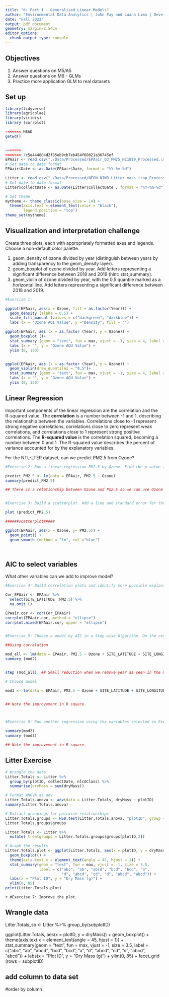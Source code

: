```yaml
---
title: "6: Part 1 - Generalized Linear Models"
author: "Environmental Data Analytics | John Fay and Luana Lima | Developed by Kateri Salk"
date: "Fall 2022"
output: pdf_document
geometry: margin=2.54cm
editor_options: 
  chunk_output_type: console
---
```


## Objectives
1. Answer questions on M5/A5
2. Answer questions on M6 - GLMs
3. Practice more application GLM to real datasets


## Set up
```r
library(tidyverse)
library(agricolae) 
library(viridis)
library (corrplot)

<<<<<<< HEAD
getwd()

  
=======
>>>>>>> 7c5e444884d2f35eb9cb7eb454f60821a36745ef
EPAair <- read.csv("./Data/Processed/EPAair_O3_PM25_NC1819_Processed.csv", stringsAsFactors = TRUE)
# Set date to date format
EPAair$Date <- as.Date(EPAair$Date, format = "%Y-%m-%d")

Litter <- read.csv("./Data/Processed/NEON_NIWO_Litter_mass_trap_Processed.csv", stringsAsFactors = TRUE)
# Set date to date format
Litter$collectDate <- as.Date(Litter$collectDate , format = "%Y-%m-%d")

# Set theme
mytheme <- theme_classic(base_size = 14) +
  theme(axis.text = element_text(color = "black"), 
        legend.position = "top")
theme_set(mytheme)
```



## Visualization and interpretation challenge

Create three plots, each with appropriately formatted axes and legends. Choose a non-default color palette.

1. geom_density of ozone divided by year (distinguish between years by adding transparency to the geom_density layer).
2. geom_boxplot of ozone divided by year. Add letters representing a significant difference between 2018 and 2019 (hint: stat_summary). 
3. geom_violin of ozone divided by year, with the 0.5 quantile marked as a horizontal line. Add letters representing a significant difference between 2018 and 2019. 

```r

#Exercise 1:

ggplot(EPAair, aes(x = Ozone, fill = as.factor(Year))) +
  geom_density (alpha = 0.5) +
  scale_fill_manual (values = c("darkgreen", "darkblue")) +
  labs (x = "Ozone AQI Value", y ="Density", fill = "")

ggplot(EPAair, aes (x = as.factor (Year), y = Ozone)) +
  geom_boxplot ()+
  stat_summary (geom = "text", fun = max, vjust = -1, size = 4, label = c ("b", "a"))+
  labs (x = "", y = "Ozone AQU Value") +
  ylim (0, 150)


ggplot(EPAair, aes (x = as.factor (Year), y = Ozone)) +
  geom_violin(draw_quantiles = "0.5")+
  stat_summary (geom = "text", fun = max, vjust = -1, size = 4, label = c ("b", "a"))+
  labs (x = "", y = "Ozone AQU Value") +
  ylim (0, 150)


```

## Linear Regression

Important components of the linear regression are the correlation and the R-squared value. The **correlation** is a number between -1 and 1, describing the relationship between the variables. Correlations close to -1 represent strong negative correlations, correlations close to zero represent weak correlations, and correlations close to 1 represent strong positive correlations. The **R-squared value** is the correlation squared, becoming a number between 0 and 1. The R-squared value describes the percent of variance accounted for by the explanatory variables. 

For the NTL-LTER dataset, can we predict PM2.5 from Ozone?

```r

#Exercise 2: Run a linear regression PM2.5 by Ozone. Find the p-value and R-squared value. 

predict_PM2.5 <- lm(data = EPAair, PM2.5 ~ Ozone)
summary(predict_PM2.5)

## There is a relationship between Ozone and Pm2.5 so we can use Ozone to predict P.M2.5


#Exercise 3: Build a scatterplot. Add a line and standard error for the linear regression. Add the regression equation to the plot

plot (predict_PM2.5)

######scatterplot#####

ggplot(EPAair, aes(x = Ozone, y= PM2.5)) +
  geom_point() +
  geom_smooth (method = "lm", col ="blue")




```


## AIC to select variables

What other variables can we add to improve model?

```r

#Exercise 4: Build correlation plots and identify more possible explanatory variables to add to the regression.

Cor_EPAair <- EPAair %>% 
  select(SITE_LATITUDE :PM2.5) %>%
  na.omit ()

EPAair.cor <- cor(Cor_EPAair)
corrplot(EPAair.cor, method = "ellipse")
corrplot.mixed(EPAair.cor, upper = "ellipse")


#Exercise 5: Choose a model by AIC in a Step-wise Algorithm. Do the results from AIC match the variables you selected on Exercise 5?

##Using correlation

mod_all <- lm(data = EPAair, PM2.5 ~ Ozone + SITE_LATITUDE + SITE_LONGITUDE + Month + Year)
summary (mod2)


step (mod_all)  ## Small reduction when we remove year as seen in the minimal change in AIC. Remove year

# Choose model

mod3 <- lm(data = EPAair, PM2.5 ~ Ozone + SITE_LATITUDE + SITE_LONGITUDE + Month) #removed year


## Note the improvement in R square. 



#Exercise 6: Run another regression using the variables selected on Exercise 6. Compare r-squared value with the one from Exercise 5. 

summary(mod2)
summary (mod3)

## Note the improvement in R square.

```



## Litter Exercise

```r
# Wrangle the data
Litter.Totals <- Litter %>%
  group_by(plotID, collectDate, nlcdClass) %>%
  summarise(dryMass = sum(dryMass))

# Format ANOVA as aov
Litter.Totals.anova <- aov(data = Litter.Totals, dryMass ~ plotID)
summary(Litter.Totals.anova)

# Extract groupings for pairwise relationships
Litter.Totals.groups <- HSD.test(Litter.Totals.anova, "plotID", group = TRUE)
Litter.Totals.groups$groups

Litter.Totals <- Litter %>%
  mutate( treatgroups = Litter.Totals.groups$groups[plotID,2])

# Graph the results
Litter.Totals.plot <- ggplot(Litter.Totals, aes(x = plotID, y = dryMass)) +
  geom_boxplot() +
  theme(axis.text.x = element_text(angle = 45, hjust = 1)) +
  stat_summary(geom = "text", fun = max, vjust = -1, size = 3.5,
               label = c("abc", "ab", "abcd", "bcd", "bcd", "a", 
                         "d", "abcd", "cd", "d", "abcd", "abcd")) +
  labs(x = "Plot ID", y = "Dry Mass (g)") +
  ylim(0, 85)
print(Litter.Totals.plot)

```

```r
#Exercise 7: Improve the plot```

## Wrangle data

Litter.Totals_sb <- Litter %>%
  group_by(subplotID)


ggplot(Litter.Totals, aes(x = plotID, y = dryMass)) +
  geom_boxplot() +
  theme(axis.text.x = element_text(angle = 45, hjust = 1)) +
  stat_summary(geom = "text", fun = max, vjust = -1, size = 3.5,
               label = c("abc", "ab", "abcd", "bcd", "bcd", "a", 
                         "d", "abcd", "cd", "d", "abcd", "abcd")) +
  labs(x = "Plot ID", y = "Dry Mass (g)") +
  ylim(0, 85) +
  facet_grid (rows = subplotID)


## add column to data set
#order by column


